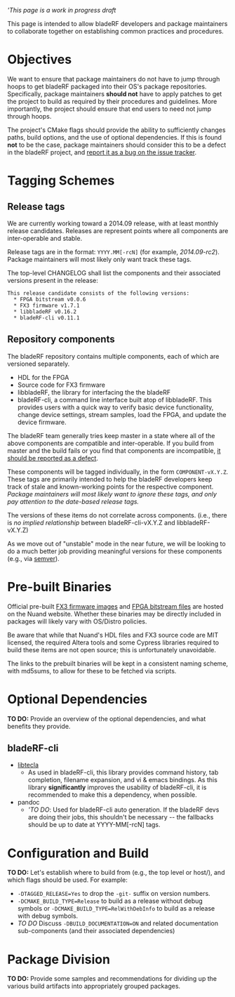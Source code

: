 '''This page is a work in progress draft''

This page is intended to allow bladeRF developers and package maintainers to collaborate together on establishing common practices and procedures.

= Objectives = 
We want to ensure that package maintainers do not have to jump through hoops to get bladeRF packaged into their OS's package repositories.  Specifically, package maintainers '''should not''' have to apply patches to get the project to build as required by their procedures and guidelines.  More importantly, the project should ensure that end users to need not jump through hoops.

The project's CMake flags should provide the ability to sufficiently changes paths, build options, and the use of optional dependencies.  If this is found '''not''' to be the case, package maintainers should consider this to be a defect in the bladeRF project, and [https://github.com/Nuand/bladeRF/issues/new report it as a bug on the issue tracker].

= Tagging Schemes =

== Release tags ==

We are currently working toward a 2014.09 release, with at least monthly release candidates.  Releases are  represent points where all components are inter-operable and stable. 

Release tags are in the format: <code>YYYY.MM[-rcN]</code> (for example, ''2014.09-rc2''). Package maintainers will most likely only want track these tags. 

The top-level CHANGELOG shall list the components and their associated versions present in the release:
<pre>
This release candidate consists of the following versions:
  * FPGA bitstream v0.0.6
  * FX3 firmware v1.7.1
  * libbladeRF v0.16.2
  * bladeRF-cli v0.11.1
</pre>

== Repository components ==

The bladeRF repository contains multiple components, each of which are versioned separately.
* HDL for the FPGA
* Source code for FX3 firmware
* libbladeRF, the library for interfacing the the bladeRF
* bladeRF-cli, a command line interface built atop of libbladeRF. This provides users with a quick way to verify basic device functionality, change device settings, stream samples, load the FPGA, and update the device firmware.

The bladeRF team generally tries keep master in a state where all of the above components are compatible and inter-operable. If you build from master and the build fails or you find that components are incompatible, [https://github.com/Nuand/bladeRF/issues/new it should be reported as a defect].

These components will be tagged individually, in the form <code>COMPONENT-vX.Y.Z</code>. These tags are primarily intended to help the bladeRF developers keep track of stale and known-working points for the respective component.  ''Package maintainers will most likely want to ignore these tags, and only pay attention to the date-based release tags.''

The versions of these items do not correlate across components. (i.e., there is ''no implied relationship'' between bladeRF-cli-vX.Y.Z and libbladeRF-vX.Y.Z)

As we move out of "unstable" mode in the near future, we will be looking to do a much better job providing meaningful versions for these components (e.g., via [http://semver.org/ semver]).

= Pre-built Binaries =

Official pre-built [https://www.nuand.com/fx3.php FX3 firmware images] and [https://www.nuand.com/fpga.php FPGA bitstream files] are hosted on the Nuand website.  Whether these binaries may be directly included in packages will likely vary with OS/Distro policies.  

Be aware that while that Nuand's HDL files and FX3 source code are MIT licensed, the required Altera tools and some Cypress libraries required to build these items are not open source; this is unfortunately unavoidable.

The links to the prebuilt binaries will be kept in a consistent naming scheme, with md5sums, to allow for these to be fetched via scripts.

= Optional Dependencies =

'''TO DO:''' Provide an overview of the optional dependencies, and what benefits they provide.

== bladeRF-cli ==
* [http://www.astro.caltech.edu/~mcs/tecla/ libtecla]
** As used in bladeRF-cli, this library provides command history, tab completion, filename expansion, and vi & emacs bindings. As this library '''significantly''' improves the usability of bladeRF-cli, it is recommended to make this a dependency, when possible.
* pandoc
** '''TO DO'': Used for bladeRF-cli auto generation. If the bladeRF devs are doing their jobs, this shouldn't be necessary -- the fallbacks should be up to date at YYYY-MM[-rcN] tags.

= Configuration and Build =
'''TO DO:''' Let's establish where to build from (e.g., the top level or host/), and which flags should be used. For example:
* <code>-DTAGGED_RELEASE=Yes</code> to drop the <code>-git-<changeset></code> suffix on version numbers.
* <code>-DCMAKE_BUILD_TYPE=Release</code> to build as a release without debug symbols or <code>-DCMAKE_BUILD_TYPE=RelWithDebInfo</code> to build as a release with debug symbols.
* ''TO DO'' Discuss <code>-DBUILD_DOCUMENTATION=ON</code> and related documentation sub-components (and their associated dependencies)

= Package Division =
'''TO DO:''' Provide some samples and recommendations for dividing up the various build artifacts into appropriately grouped packages.
